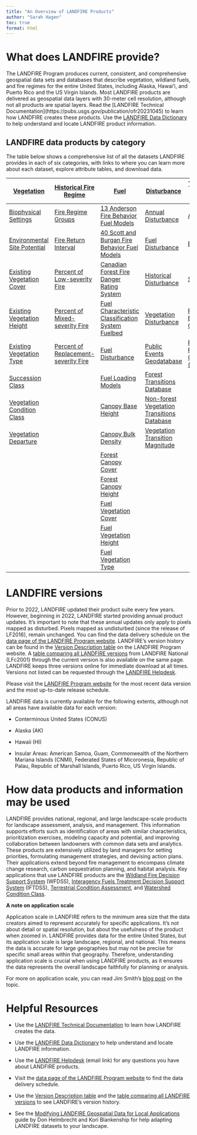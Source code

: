 ```yaml
---
title: "An Overview of LANDFIRE Products"
author: "Sarah Hagen"
toc: true
format: html
---
```


# What does LANDFIRE provide?

The LANDFIRE Program produces current, consistent, and comprehensive geospatial data sets and databases that describe vegetation, wildland fuels, and fire regimes for the entire United States, including Alaska, Hawai'i, and Puerto Rico and the US Virgin Islands. Most LANDFIRE products are delivered as geospatial data layers with 30-meter cell resolution, although not all products are spatial layers. Read the \[LANDFIRE Technical Documentation\](https://pubs.usgs.gov/publication/ofr20231045) to learn how LANDFIRE creates these products. Use the [LANDFIRE Data Dictionary](https://www.landfire.gov/sites/default/files/documents/LF_Data_Dictionary.pdf) to help understand and locate LANDFIRE product information.

## LANDFIRE data products by category

The table below shows a comprehensive list of all the datasets LANDFIRE provides in each of six categories, with links to where you can learn more about each dataset, explore attribute tables, and download data.

+---------------------------------------------------------------------+------------------------------------------------------------------------------+-------------------------------------------------------------------------------------+---------------------------------------------------------------------------------------------------+------------------------------------------------------------------------------+
| [Vegetation](https://landfire.gov/vegetation)                       | [Historical Fire Regime](https://landfire.gov/fire-regime)                   | [Fuel](https://landfire.gov/fuel)                                                   | [Disturbance](https://landfire.gov/disturbance)                                                   | [Topographic](https://landfire.gov/topographic)\                             |
|                                                                     |                                                                              |                                                                                     |                                                                                                   | and [Reference](https://landfire.gov/reference)                              |
+=====================================================================+==============================================================================+=====================================================================================+===================================================================================================+==============================================================================+
| [Biophysical Settings](https://landfire.gov/vegetation/bps)         | [Fire Regime Groups](https://landfire.gov/fire-regime/frg)                   | [13 Anderson Fire Behavior Fuel Models](https://landfire.gov/fuel/fbfm13)           | [Annual Disturbance](https://landfire.gov/disturbance/annualdisturbance)                          | [Aspect](https://landfire.gov/topographic/aspect)                            |
+---------------------------------------------------------------------+------------------------------------------------------------------------------+-------------------------------------------------------------------------------------+---------------------------------------------------------------------------------------------------+------------------------------------------------------------------------------+
| [Environmental Site Potential](https://landfire.gov/vegetation/esp) | [Fire Return Interval](https://landfire.gov/fire-regime/fri)                 | [40 Scott and Burgan Fire Behavior Fuel Models](https://landfire.gov/fuel/fbfm40)   | [Fuel Disturbance](https://landfire.gov/fuel/fdist)                                               | [Elevation](https://landfire.gov/topographic/elevation)                      |
+---------------------------------------------------------------------+------------------------------------------------------------------------------+-------------------------------------------------------------------------------------+---------------------------------------------------------------------------------------------------+------------------------------------------------------------------------------+
| [Existing Vegetation Cover](https://landfire.gov/vegetation/evc)    | [Percent of Low-severity Fire](https://landfire.gov/fire-regime/pls)         | [Canadian Forest Fire Danger Rating System](https://landfire.gov/fuel/cffdrs)       | [Historical Disturbance](https://landfire.gov/disturbance/hdist)                                  | [Scope](https://landfire.gov/topographic/slope)                              |
+---------------------------------------------------------------------+------------------------------------------------------------------------------+-------------------------------------------------------------------------------------+---------------------------------------------------------------------------------------------------+------------------------------------------------------------------------------+
| [Existing Vegetation Height](https://landfire.gov/vegetation/evh)   | [Percent of Mixed-severity Fire](https://landfire.gov/fire-regime/pms)       | [Fuel Characteristic Classification System Fuelbed](https://landfire.gov/fuel/fccs) | [Vegetation Disturbance](https://landfire.gov/disturbance/vdist)                                  | [Public Events Geodatabase](https://landfire.gov/reference/publicevents)     |
+---------------------------------------------------------------------+------------------------------------------------------------------------------+-------------------------------------------------------------------------------------+---------------------------------------------------------------------------------------------------+------------------------------------------------------------------------------+
| [Existing Vegetation Type](https://landfire.gov/vegetation/evt)     | [Percent of Replacement-severity Fire](https://landfire.gov/fire-regime/prs) | [Fuel Disturbance](https://landfire.gov/fuel/fdist)                                 | [Public Events Geodatabase](https://landfire.gov/reference/publicevents)                          | [Public Reference Geodatabase (LFRDB)](https://landfire.gov/reference/lfrdb) |
+---------------------------------------------------------------------+------------------------------------------------------------------------------+-------------------------------------------------------------------------------------+---------------------------------------------------------------------------------------------------+------------------------------------------------------------------------------+
| [Succession Class](https://landfire.gov/vegetation/sclass)          |                                                                              | [Fuel Loading Models](https://landfire.gov/fuel/flm)                                | [Forest Transitions Database](https://landfire.gov/disturbance/lf_transitiontbls)                 |                                                                              |
+---------------------------------------------------------------------+------------------------------------------------------------------------------+-------------------------------------------------------------------------------------+---------------------------------------------------------------------------------------------------+------------------------------------------------------------------------------+
| [Vegetation Condition Class](https://landfire.gov/vegetation/vcc)   |                                                                              | [Canopy Base Height](https://landfire.gov/fuel/cbh)                                 | [Non-forest Vegetation Transitions Database](https://landfire.gov/disturbance/lf_ntransitiontbls) |                                                                              |
+---------------------------------------------------------------------+------------------------------------------------------------------------------+-------------------------------------------------------------------------------------+---------------------------------------------------------------------------------------------------+------------------------------------------------------------------------------+
| [Vegetation Departure](https://landfire.gov/vegetation/vdep)        |                                                                              | [Canopy Bulk Density](https://landfire.gov/fuel/cbd)                                | [Vegetation Transition Magnitude](https://landfire.gov/disturbance/vtm)                           |                                                                              |
+---------------------------------------------------------------------+------------------------------------------------------------------------------+-------------------------------------------------------------------------------------+---------------------------------------------------------------------------------------------------+------------------------------------------------------------------------------+
|                                                                     |                                                                              | [Forest Canopy Cover](https://landfire.gov/fuel/cc)                                 |                                                                                                   |                                                                              |
+---------------------------------------------------------------------+------------------------------------------------------------------------------+-------------------------------------------------------------------------------------+---------------------------------------------------------------------------------------------------+------------------------------------------------------------------------------+
|                                                                     |                                                                              | [Forest Canopy Height](https://landfire.gov/fuel/ch)                                |                                                                                                   |                                                                              |
+---------------------------------------------------------------------+------------------------------------------------------------------------------+-------------------------------------------------------------------------------------+---------------------------------------------------------------------------------------------------+------------------------------------------------------------------------------+
|                                                                     |                                                                              | [Fuel Vegetation Cover](https://landfire.gov/fuel/fvc)                              |                                                                                                   |                                                                              |
+---------------------------------------------------------------------+------------------------------------------------------------------------------+-------------------------------------------------------------------------------------+---------------------------------------------------------------------------------------------------+------------------------------------------------------------------------------+
|                                                                     |                                                                              | [Fuel Vegetation Height](https://landfire.gov/fuel/fvh)                             |                                                                                                   |                                                                              |
+---------------------------------------------------------------------+------------------------------------------------------------------------------+-------------------------------------------------------------------------------------+---------------------------------------------------------------------------------------------------+------------------------------------------------------------------------------+
|                                                                     |                                                                              | [Fuel Vegetation Type](https://landfire.gov/fuel/fvt)                               |                                                                                                   |                                                                              |
+---------------------------------------------------------------------+------------------------------------------------------------------------------+-------------------------------------------------------------------------------------+---------------------------------------------------------------------------------------------------+------------------------------------------------------------------------------+

# LANDFIRE versions

Prior to 2022, LANDFIRE updated their product suite every few years. However, beginning in 2022, LANDFIRE started providing annual product updates. It’s important to note that these annual updates only apply to pixels mapped as disturbed. Pixels mapped as undisturbed (since the release of LF2016), remain unchanged. You can find the data delivery schedule on the [data page of the LANDFIRE Program website](https://landfire.gov/data#schedule). LANDFIRE’s version history can be found in the [Version Description table](https://landfire.gov/data/comparison-table) on the LANDFIRE Program website. A [table comparing all LANDFIRE versions](https://landfire.gov/data/comparison-table) from LANDFIRE National (LFc2001) through the current version is also available on the same page. LANDFIRE keeps three versions online for immediate download at all times. Versions not listed can be requested through the [LANDFIRE Helpdesk](https://landfire.gov/contact).

::: callout-note
Please visit the [LANDFIRE Program website](https://landfire.gov/data) for the most recent data version and the most up-to-date release schedule.
:::

LANDFIRE data is currently available for the following extents, although not all areas have available data for each version:

-   Conterminous United States (CONUS)

-   Alaska (AK)

-   Hawaii (HI)

-   Insular Areas: American Samoa, Guam, Commonwealth of the Northern Mariana Islands (CNMI), Federated States of Micoronesia, Republic of Palau, Republic of Marshall Islands, Puerto Rico, US Virgin Islands.

# How data products and information may be used

LANDFIRE provides national, regional, and large landscape-scale products for landscape assessment, analysis, and management. This information supports efforts such as identification of areas with similar characteristics, prioritization exercises, modeling capacity and potential, and improving collaboration between landowners with common data sets and analytics. These products are extensively utilized by land managers for setting priorities, formulating management strategies, and devising action plans. Their applications extend beyond fire management to encompass climate change research, carbon sequestration planning, and habitat analysis. Key applications that use LANDFIRE products are the [Wildland Fire Decision Support System](https://wfdss.usgs.gov/) (WFDSS), [Interagency Fuels Treatment Decision Support System](https://iftdss.firenet.gov/landing_page/) (IFTDSS), [Terrestrial Condition Assessment](https://terrestrial-condition-assessment-usfs.hub.arcgis.com/), and [Watershed Condition Class](https://www.fs.usda.gov/naturalresources/watershed/condition_framework.shtml).

::: callout-note
**A note on application scale**

Application scale in LANDFIRE refers to the minimum area size that the data creators aimed to represent accurately for specific applications. It’s not about detail or spatial resolution, but about the usefulness of the product when zoomed in. LANDFIRE provides data for the entire United States, but its application scale is large landscape, regional, and national. This means the data is accurate for large geographies but may not be precise for specific small areas within that geography. Therefore, understanding application scale is crucial when using LANDFIRE products, as it ensures the data represents the overall landscape faithfully for planning or analysis.

For more on application scale, you can read Jim Smith’s [blog post](https://www.conservationgateway.org/ConservationPractices/FireLandscapes/LANDFIRE/Pages/landscape-scale-landfire.aspx) on the topic.
:::

# Helpful Resources

-   Use the [LANDFIRE Technical Documentation](https://pubs.usgs.gov/publication/ofr20231045) to learn how LANDFIRE creates the data.

-   Use the [LANDFIRE Data Dictionary](https://www.landfire.gov/sites/default/files/documents/LF_Data_Dictionary.pdf) to help understand and locate LANDFIRE information.

-   Use the [LANDFIRE Helpdesk](mailto:helpdesk@landfire.gov) (email link) for any questions you have about LANDFIRE products.

-   Visit the [data page of the LANDFIRE Program website](https://landfire.gov/data#schedule) to find the data delivery schedule.

-   Use the [Version Description table](https://landfire.gov/data/comparison-table) and the [table comparing all LANDFIRE versions](https://landfire.gov/data/comparison-table) to see LANDFIRE’s version history.

-   See the [Modifying LANDFIRE Geospatial Data for Local Applications](https://www.conservationgateway.org/ConservationPractices/FireLandscapes/LANDFIRE/Documents/ModifyingLF_DataGuide_V1.pdf) guide by Don Helmbrecht and Kori Blankenship for help adapting LANDFIRE datasets to your landscape.
